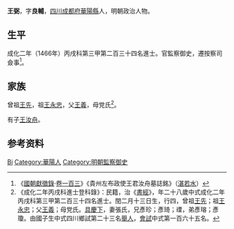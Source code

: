 {{Otheruses|other=名为王弼的其他人物|王弼}}
{{明清人物信息框
| 姓名 = 王弼
| 原名 =
| 圖片名稱= 
| 圖片大小 =
| 圖片說明 = 
| 最高職務 =
| 國家 = 大明 
| 爵位 =
| 籍貫 = [[四川承宣布政使司|四川承宣布政使司]][[成都府|成都府]][[華陽縣|華陽縣]]
| 族裔 = 
| 旗籍 = 
| 字號 = 字良輔
| 諡號 =
| 出生日期 = 閏二月十三日
| 出生地點 =
| 逝世日期 = 卒年不詳
| 逝世地點 =
| 墓葬 =
| 配偶 = 張氏
| 親屬 = 
| 出身 =
* 成化二年丙戌科同進士出身
| 經歷 =
| 著作 =  
}}
'''王弼'''{{BD|1439年||？年||}}，字'''良輔'''，[[四川|四川]][[成都府|成都府]][[華陽縣|華陽縣]]人，明朝政治人物。

== 生平 ==
成化二年（1466年）丙戌科第三甲第二百三十四名進士。官監察御史，遷按察司僉事<ref>《[[國朝獻徵錄|國朝獻徵錄]]·[[s:國朝獻徵錄/卷之一百三|卷一百三]]》《貴州左布政使王君汝舟墓誌銘》（[[湛若水|湛若水]]）</ref>。

== 家族 ==
曾祖[[王先|王先]]，祖[[王永忠|王永忠]]，父[[王義|王義]]，母党氏<ref>《成化二年丙戌科進士登科錄》：民籍，治《[[書經|書經]]》，年二十八歲中式成化二年丙戌科第三甲第二百三十四名進士。閏二月十三日生，行四，曾祖[[王先|王先]]；祖[[王永忠|王永忠]]；父[[王義|王義]]；母党氏。[[具慶下|具慶下]]，妻張氏，兄彥珍；彥琦；瑮，弟彥瑢；彥瓊。由國子生中式四川鄉試第二十三名[[舉人|舉人]]，[[會試|會試]]中式第一百六十五名。</ref>。

有子[[王汝舟_(正德進士)|王汝舟]]。

== 参考资料 ==
{{reflist}}

{{成化二年丙戌科殿试金榜}}

{{Authority control}}
{{DEFAULTSORT:Wang王}}
[[Category:王姓|Bi]]
[[Category:華陽人|Category:華陽人]]
[[Category:明朝監察御史|Category:明朝監察御史]]

{{明朝人物小作品}}